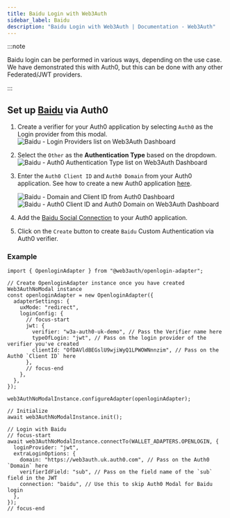 ```yaml
---
title: Baidu Login with Web3Auth
sidebar_label: Baidu
description: "Baidu Login with Web3Auth | Documentation - Web3Auth"
---
```


:::note

Baidu login can be performed in various ways, depending on the use case. We have demonstrated this
with Auth0, but this can be done with any other Federated/JWT providers.

:::

## Set up [Baidu](https://marketplace.auth0.com/integrations/baidu-social-connection) via Auth0

1. Create a verifier for your Auth0 application by selecting `Auth0` as the Login provider from this
   modal.
   ![Baidu - Login Providers list on Web3Auth Dashboard](/images/dashboard/create-verifier-auth0.png)
2. Select the `Other` as the **Authentication Type** based on the dropdown.
   ![Baidu - Auth0 Authentication Type list on Web3Auth Dashboard](/images/dashboard/create-verifier-google.png)
3. Enter the `Auth0 Client ID` and `Auth0 Domain` from your Auth0 application. See how to create a
   new Auth0 application [here](https://auth0.com/docs/quickstart/webapp/).

   ![Baidu - Domain and Client ID from Auth0 Dashboard](/images/dashboard/create-verifier-auth0-filled-common.png)
   ![Baidu - Auth0 Client ID and Auth0 Domain on Web3Auth Dashboard](/images/dashboard/create-verifier-auth0-unfilled.png)

4. Add the
   [Baidu Social Connection](https://marketplace.auth0.com/integrations/baidu-social-connection) to
   your Auth0 application.
5. Click on the `Create` button to create `Baidu` Custom Authentication via Auth0 verifier.

### Example

```tsx
import { OpenloginAdapter } from "@web3auth/openlogin-adapter";

// Create OpenloginAdapter instance once you have created Web3AuthNoModal instance
const openloginAdapter = new OpenloginAdapter({
  adapterSettings: {
    uxMode: "redirect",
    loginConfig: {
      // focus-start
      jwt: {
        verifier: "w3a-auth0-uk-demo", // Pass the Verifier name here
        typeOfLogin: "jwt", // Pass on the login provider of the verifier you've created
        clientId: "OfDAVldBEGslU9wjiWyQ1LPWOWNnnzim", // Pass on the Auth0 `Client ID` here
      },
      // focus-end
    },
  },
});

web3AuthNoModalInstance.configureAdapter(openloginAdapter);

// Initialize
await web3AuthNoModalInstance.init();

// Login with Baidu
// focus-start
await web3AuthNoModalInstance.connectTo(WALLET_ADAPTERS.OPENLOGIN, {
  loginProvider: "jwt",
  extraLoginOptions: {
    domain: "https://web3auth.uk.auth0.com", // Pass on the Auth0 `Domain` here
    verifierIdField: "sub", // Pass on the field name of the `sub` field in the JWT
    connection: "baidu", // Use this to skip Auth0 Modal for Baidu login
  },
});
// focus-end
```
